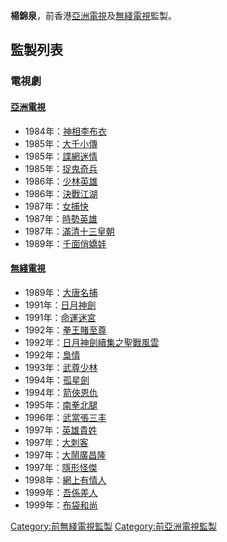 {{藝人
|姓名 = 楊錦泉
|類型 = 監製
|圖片 = 
|圖片尺寸 = 
|圖片簡介 = 
|本名 = 
|外文名 = 
|外文 = 
|羅馬拼音 = Yeung Kam chuen
|英文名 = 
|暱稱 = 
|其他藝名 = 
|國籍 = 
|民族 = 
|籍貫 = 
|出生日期 = 
|出生地點 = 
|逝世日期 = 
|逝世地點 = 
|職業 = 
|語言 = 
|教育程度 = 
|母校 = 
|宗教信仰 = 
|配偶 = 
|兒女 = 
|父母 = 
|親屬 = 
|音樂類型 = 
|演奏樂器 = 
|出道地點 = 
|出道日期 = 
|出道作 = 
|代表作 = 《[[大鬧廣昌隆|大鬧廣昌隆]]》
|著名角色 = 
|活躍年代 = 
|唱片公司 = 
|經紀公司 = 
|網站 = 
|相關團體 = 
|IMDb = 
|現任成員 = 
|過往成員 = 
|獎項 = 
}}

'''楊錦泉'''，前香港[[亞洲電視|亞洲電視]]及[[無綫電視|無綫電視]]監製。

==監製列表==
===電視劇===
====[[亞洲電視|亞洲電視]]====
*1984年：[[神相李布衣|神相李布衣]]
*1985年：[[大千小傳|大千小傳]]
*1985年：[[諜網迷情|諜網迷情]]
*1985年：[[捉鬼奇兵|捉鬼奇兵]]
*1986年：[[少林英雄|少林英雄]]
*1986年：[[決戰江湖|決戰江湖]]
*1987年：[[女捕快|女捕快]]
*1987年：[[時勢英雄|時勢英雄]]
*1987年：[[滿清十三皇朝|滿清十三皇朝]]
*1989年：[[千面俏嬌娃|千面俏嬌娃]]

====[[無綫電視|無綫電視]]====
*1989年：[[大唐名捕|大唐名捕]]
*1991年：[[日月神劍|日月神劍]]
*1991年：[[命運迷宮|命運迷宮]]
*1992年：[[拳王賭至尊|拳王賭至尊]]
*1992年：[[捉妖奇兵|日月神劍續集之聖戰風雲]]
*1992年：[[梟情|梟情]]
*1993年：[[武尊少林|武尊少林]]
*1994年：[[孤星劍|孤星劍]]
*1994年：[[箭俠恩仇|箭俠恩仇]]
*1995年：[[南拳北腿|南拳北腿]]
*1996年：[[武當張三丰|武當張三丰]]
*1997年：[[英雄貴姓|英雄貴姓]]
*1997年：[[大刺客|大刺客]]
*1997年：[[大鬧廣昌隆_(電視劇)|大鬧廣昌隆]]
*1997年：[[隱形怪傑|隱形怪傑]]
*1998年：[[網上有情人|網上有情人]]
*1999年：[[吾係差人|吾係差人]]
*1999年：[[布袋和尚_(電視劇)|布袋和尚]]

{{亞洲電視劇集監製}}

[[Category:前無綫電視監製|Category:前無綫電視監製]]
[[Category:前亞洲電視監製|Category:前亞洲電視監製]]